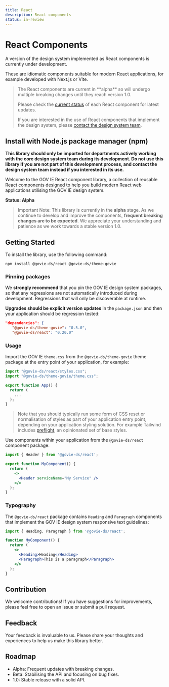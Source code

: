 ```yaml
---
title: React
description: React components
status: in-review
---
```


# React Components

A version of the design system implemented as React components is currently under development.

These are idiomatic components suitable for modern React applications, for example developed with Next.js or Vite.

<Blockquote>
The React components are current in **alpha** so will undergo multiple breaking changes until they reach version 1.0.

Please check the [current status](/components/) of each React component for latest updates.

If you are interested in the use of React components that implement the design system, please [contact the design system team](/contact/).
</Blockquote>

## Install with Node.js package manager (npm)

**This library should only be imported for departments actively working with the core design system team during its development. Do not use this library if you are not part of this development process, and contact the design system team instead if you interested in its use.**

Welcome to the GOV IE React component library, a collection of reusable React components designed to help you build modern React web applications utilising the GOV IE design system.

**Status: Alpha**

> Important Note: This library is currently in the **alpha** stage. As we continue to develop and improve the components, **frequent breaking changes are to be expected**. We appreciate your understanding and patience as we work towards a stable version 1.0.

## Getting Started

To install the library, use the following command:

```
npm install @govie-ds/react @govie-ds/theme-govie
```

### Pinning packages

We **strongly recommend** that you pin the GOV IE design system packages, so that any regressions are not automatically introduced during development. Regressions that will only be discoverable at runtime.

**Upgrades should be explicit version updates** in the `package.json` and then your application should be regression tested:

```json
"dependencies": {
   "@govie-ds/theme-govie": "0.5.0",
   "@govie-ds/react": "0.20.0"
```

### Usage

Import the GOV IE `theme.css` from the `@govie-ds/theme-govie` theme package at the entry point of your application, for example:

```jsx
import "@govie-ds/react/styles.css";
import "@govie-ds/theme-govie/theme.css";

export function App() {
  return (
    ...
  );
}
```

> Note that you should typically run some form of CSS reset or normalisation of styles as part of your application entry point, depending on your application styling solution. For example Tailwind includes [preflight](https://tailwindcss.com/docs/preflight), an opinionated set of base styles.

Use components within your application from the `@govie-ds/react` component package:

```jsx
import { Header } from '@govie-ds/react';

export function MyComponent() {
  return (
    <>
      <Header serviceName="My Service" />
    </>
  );
}
```

### Typography

The `@govie-ds/react` package contains `Heading` and `Paragraph` components that implement the GOV IE design system responsive text guidelines:

```jsx
import { Heading, Paragraph } from '@govie-ds/react';

function MyComponent() {
  return (
    <>
      <Heading>Heading</Heading>
      <Paragraph>This is a paragraph</Paragraph>
    </>
  );
}
```

## Contribution

We welcome contributions! If you have suggestions for improvements, please feel free to open an issue or submit a pull request.

## Feedback

Your feedback is invaluable to us. Please share your thoughts and experiences to help us make this library better.

## Roadmap

- Alpha: Frequent updates with breaking changes.
- Beta: Stabilising the API and focusing on bug fixes.
- 1.0: Stable release with a solid API.
